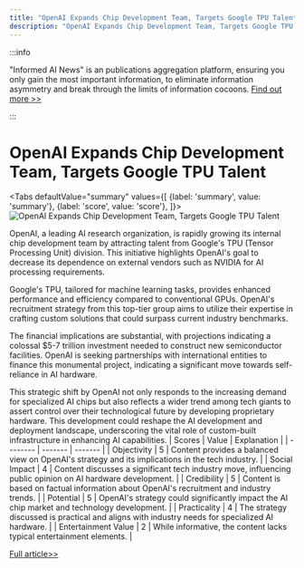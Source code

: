 ```yaml
---
title: "OpenAI Expands Chip Development Team, Targets Google TPU Talent"
description: "OpenAI Expands Chip Development Team, Targets Google TPU Talent"
---
```



:::info

"Informed AI News" is an publications aggregation platform, ensuring you only gain the most important information, to eliminate information asymmetry and break through the limits of information cocoons.  [Find out more >>](/)

:::

# OpenAI Expands Chip Development Team, Targets Google TPU Talent


<Tabs
	defaultValue="summary"
	values={[
	{label: 'summary', value: 'summary'},
	{label: 'score', value: 'score'},
]}>
<TabItem value="summary">
<img
  src="https://image.informedainews.com/2024/06/09/Ar-fqe-1717900339-0.jpg"
  alt="OpenAI Expands Chip Development Team, Targets Google TPU Talent"
/>



OpenAI, a leading AI research organization, is rapidly growing its internal chip development team by attracting talent from Google's TPU (Tensor Processing Unit) division. This initiative highlights OpenAI's goal to decrease its dependence on external vendors such as NVIDIA for AI processing requirements.

Google's TPU, tailored for machine learning tasks, provides enhanced performance and efficiency compared to conventional GPUs. OpenAI's recruitment strategy from this top-tier group aims to utilize their expertise in crafting custom solutions that could surpass current industry benchmarks.

The financial implications are substantial, with projections indicating a colossal $5-7 trillion investment needed to construct new semiconductor facilities. OpenAI is seeking partnerships with international entities to finance this monumental project, indicating a significant move towards self-reliance in AI hardware.

This strategic shift by OpenAI not only responds to the increasing demand for specialized AI chips but also reflects a wider trend among tech giants to assert control over their technological future by developing proprietary hardware. This development could reshape the AI development and deployment landscape, underscoring the vital role of custom-built infrastructure in enhancing AI capabilities.
</TabItem>
<TabItem value="score">
	| Scores     | Value   | Explanation |
	| -------- | ------- | ------- |
	| Objectivity  | 5    | Content provides a balanced view on OpenAI's strategy and its implications in the tech industry.    |
	| Social Impact | 4     | Content discusses a significant tech industry move, influencing public opinion on AI hardware development.    |
	| Credibility    | 5    | Content is based on factual information about OpenAI's recruitment and industry trends.    |
	| Potential    | 5    | OpenAI's strategy could significantly impact the AI chip market and technology development.    |
	| Practicality    | 4    | The strategy discussed is practical and aligns with industry needs for specialized AI hardware.    |
	| Entertainment Value    | 2    | While informative, the content lacks typical entertainment elements.    |
</TabItem>
</Tabs>

[Full article>>](https://www.36kr.com/p/2810744264526087)
